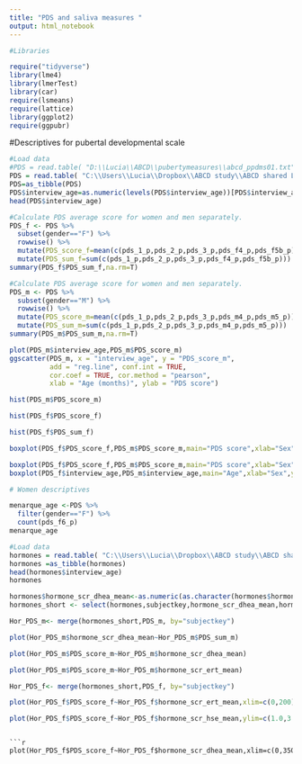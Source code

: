 ```yaml
---
title: "PDS and saliva measures "
output: html_notebook
---
```


```r
#Libraries

require("tidyverse")
library(lme4)
library(lmerTest)
library(car)
require(lsmeans)
require(lattice)
library(ggplot2)
require(ggpubr)
```

#Descriptives for pubertal developmental scale

```r
#Load data
#PDS = read.table( "D:\\Lucia\\ABCD\\pubertymeasures\\abcd_ppdms01.txt","\t",na.strings=c("", 999,"NA"),header=T)  #pad empty cells with NAs
PDS = read.table( "C:\\Users\\Lucia\\Dropbox\\ABCD study\\ABCD shared LNKW\\data\\abcd_ppdms01.txt","\t",na.strings=c("", 999,"NA"),header=T)  #pad empty cells with NAs
PDS=as_tibble(PDS)
PDS$interview_age=as.numeric(levels(PDS$interview_age))[PDS$interview_age]
head(PDS$interview_age)
```

```r
#Calculate PDS average score for women and men separately.
PDS_f <- PDS %>%
  subset(gender=="F") %>%
  rowwise() %>%
  mutate(PDS_score_f=mean(c(pds_1_p,pds_2_p,pds_3_p,pds_f4_p,pds_f5b_p)))%>%
  mutate(PDS_sum_f=sum(c(pds_1_p,pds_2_p,pds_3_p,pds_f4_p,pds_f5b_p)))
summary(PDS_f$PDS_sum_f,na.rm=T)
```

```r
#Calculate PDS average score for women and men separately.
PDS_m <- PDS %>%
  subset(gender=="M") %>%
  rowwise() %>%
  mutate(PDS_score_m=mean(c(pds_1_p,pds_2_p,pds_3_p,pds_m4_p,pds_m5_p)))%>%
  mutate(PDS_sum_m=sum(c(pds_1_p,pds_2_p,pds_3_p,pds_m4_p,pds_m5_p)))
summary(PDS_m$PDS_sum_m,na.rm=T)
```

```r
plot(PDS_m$interview_age,PDS_m$PDS_score_m)
ggscatter(PDS_m, x = "interview_age", y = "PDS_score_m", 
          add = "reg.line", conf.int = TRUE, 
          cor.coef = TRUE, cor.method = "pearson",
          xlab = "Age (months)", ylab = "PDS score")
```

```r
hist(PDS_m$PDS_score_m)
```

```r
hist(PDS_f$PDS_score_f)
```

```r
hist(PDS_f$PDS_sum_f)
```

```r
boxplot(PDS_f$PDS_score_f,PDS_m$PDS_score_m,main="PDS score",xlab="Sex",ylab="PDS (mean)",names=c("Female","Male"))
```

```r
boxplot(PDS_f$PDS_score_f,PDS_m$PDS_score_m,main="PDS score",xlab="Sex",ylab="PDS (mean)",names=c("Female","Male"))
boxplot(PDS_f$interview_age,PDS_m$interview_age,main="Age",xlab="Sex",ylab="Age (months)",names=c("Female","Male"))
```

```r
# Women descriptives

menarque_age <-PDS %>%
  filter(gender=="F") %>%
  count(pds_f6_p)
menarque_age
```
```r
#Load data
hormones = read.table( "C:\\Users\\Lucia\\Dropbox\\ABCD study\\ABCD shared LNKW\\data\\saliva\\abcd_hsss01_LMW.txt","\t",na.strings=c("", 999,"NA"),header=T)  #pad empty cells with NAs
hormones =as_tibble(hormones)
head(hormones$interview_age)
hormones
```

```r
hormones$hormone_scr_dhea_mean<-as.numeric(as.character(hormones$hormone_scr_dhea_mean))
hormones_short <- select(hormones,subjectkey,hormone_scr_dhea_mean,hormone_scr_hse_mean,hormone_scr_ert_mean)
```


```r
Hor_PDS_m<- merge(hormones_short,PDS_m, by="subjectkey")
```

```r
plot(Hor_PDS_m$hormone_scr_dhea_mean~Hor_PDS_m$PDS_sum_m)
```
```r
plot(Hor_PDS_m$PDS_score_m~Hor_PDS_m$hormone_scr_dhea_mean)
```

```r
plot(Hor_PDS_m$PDS_score_m~Hor_PDS_m$hormone_scr_ert_mean)
```

```r
Hor_PDS_f<- merge(hormones_short,PDS_f, by="subjectkey")
```

```r
plot(Hor_PDS_f$PDS_score_f~Hor_PDS_f$hormone_scr_ert_mean,xlim=c(0,200),ylim=c(1.0,3.5))
```

```r
plot(Hor_PDS_f$PDS_score_f~Hor_PDS_f$hormone_scr_hse_mean,ylim=c(1.0,3.5))
```
```

```r
plot(Hor_PDS_f$PDS_score_f~Hor_PDS_f$hormone_scr_dhea_mean,xlim=c(0,350),ylim=c(1.0,3.5))
```